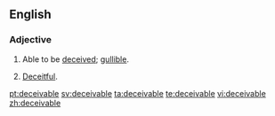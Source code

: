 ==English==

===Adjective===
{{en-adj}}

# Able to be [[deceived]]; [[gullible]].
# {{obsolete}} [[deceitful|Deceitful]].

[[pt:deceivable]]
[[sv:deceivable]]
[[ta:deceivable]]
[[te:deceivable]]
[[vi:deceivable]]
[[zh:deceivable]]